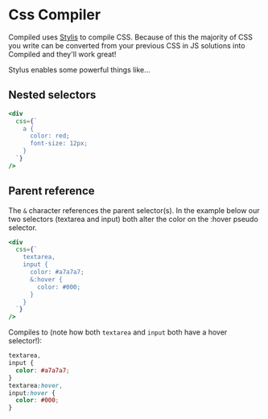 <!-- import { StylusBuiltInFunctions } from '../../examples/stylus'; -->

# Css Compiler

Compiled uses [Stylis](https://github.com/thysultan/stylis.js) to compile CSS.
Because of this the majority of CSS you write can be converted from your previous CSS in JS solutions into Compiled and they'll work great!

Stylus enables some powerful things like...

## Nested selectors

```jsx
<div
  css={`
    a {
      color: red;
      font-size: 12px;
    }
  `}
/>
```

## Parent reference

The `&` character references the parent selector(s).
In the example below our two selectors (textarea and input) both alter the color on the :hover pseudo selector.

```jsx
<div
  css={`
    textarea,
    input {
      color: #a7a7a7;
      &:hover {
        color: #000;
      }
    }
  `}
/>
```

Compiles to (note how both `textarea` and `input` both have a hover selector!):

```css
textarea,
input {
  color: #a7a7a7;
}
textarea:hover,
input:hover {
  color: #000;
}
```

<!--
## Built-in functions

Stylus comes with a huge amount of functions you can use,
[check them out over at their docs](https://stylus-lang.com/docs/bifs.html)!

<StylusBuiltInFunctions /> -->
